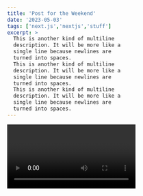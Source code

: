```yaml
---
title: 'Post for the Weekend'
date: '2023-05-03'
tags: ['next.js','nextjs','stuff']
excerpt: >
  This is another kind of multiline
  description. It will be more like a
  single line because newlines are
  turned into spaces.
  This is another kind of multiline
  description. It will be more like a
  single line because newlines are
  turned into spaces.
  This is another kind of multiline
  description. It will be more like a
  single line because newlines are
  turned into spaces.
---
```


<Video id="6h649f2fB9Q" />

# Hello!

We recommend using **Static Generation** (with and without data) whenever possible because your page can be built once and served by CDN, which makes it much faster than having a server render the page on every request.

```ts
const sum = (num1: number, num2: number): number => {
    return num1 + num2
}

console.log(sum(4,8)) //12
```

You can use Static Generation for many types of pages, including:

- Marketing pages
- Blog posts
- E-commerce product listings
- Help and documentation

You should ask yourself: "Can I pre-render this page **ahead** of a user's request?" If the answer is yes, then you should choose Static Generation.

On the other hand, Static Generation is **not** a good idea if you cannot pre-render a page ahead of a user's request. Maybe your page shows frequently updated data, and the page content changes on every request.

In that case, you can use **Server-Side Rendering**. It will be slower, but the pre-rendered page will always be up-to-date. Or you can skip pre-rendering and use client-side JavaScript to populate data.